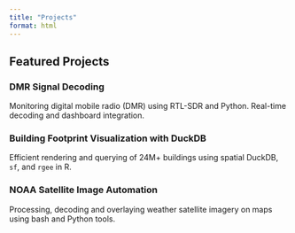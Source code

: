 ```yaml
---
title: "Projects"
format: html
---
```


## Featured Projects

### DMR Signal Decoding
Monitoring digital mobile radio (DMR) using RTL-SDR and Python. Real-time decoding and dashboard integration.

### Building Footprint Visualization with DuckDB
Efficient rendering and querying of 24M+ buildings using spatial DuckDB, `sf`, and `rgee` in R.

### NOAA Satellite Image Automation
Processing, decoding and overlaying weather satellite imagery on maps using bash and Python tools.
